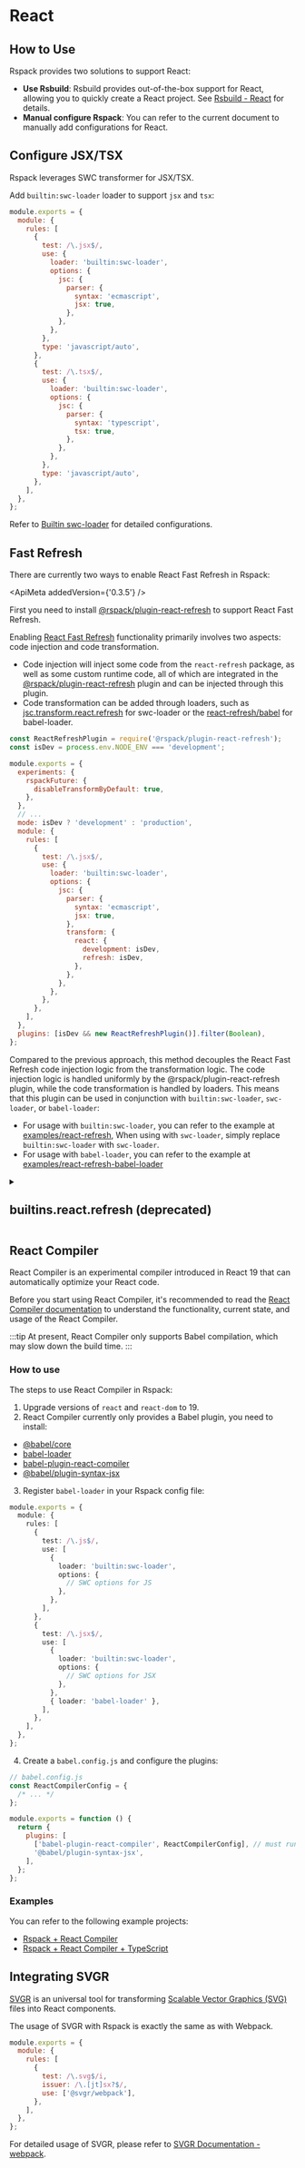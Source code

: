 
# React

## How to Use

Rspack provides two solutions to support React:

- **Use Rsbuild**: Rsbuild provides out-of-the-box support for React, allowing you to quickly create a React project. See [Rsbuild - React](https://rsbuild.dev/guide/framework/react) for details.
- **Manual configure Rspack**: You can refer to the current document to manually add configurations for React.

## Configure JSX/TSX

Rspack leverages SWC transformer for JSX/TSX.

Add `builtin:swc-loader` loader to support `jsx` and `tsx`:

```js title=rspack.config.js
module.exports = {
  module: {
    rules: [
      {
        test: /\.jsx$/,
        use: {
          loader: 'builtin:swc-loader',
          options: {
            jsc: {
              parser: {
                syntax: 'ecmascript',
                jsx: true,
              },
            },
          },
        },
        type: 'javascript/auto',
      },
      {
        test: /\.tsx$/,
        use: {
          loader: 'builtin:swc-loader',
          options: {
            jsc: {
              parser: {
                syntax: 'typescript',
                tsx: true,
              },
            },
          },
        },
        type: 'javascript/auto',
      },
    ],
  },
};
```

Refer to [Builtin swc-loader](guide/features/builtin-swc-loader) for detailed configurations.

## Fast Refresh

There are currently two ways to enable React Fast Refresh in Rspack:

<ApiMeta addedVersion={'0.3.5'} />

First you need to install [@rspack/plugin-react-refresh](https://www.npmjs.com/package/@rspack/plugin-react-refresh) to support React Fast Refresh.

<PackageManagerTabs command="add @rspack/plugin-react-refresh react-refresh -D" />

Enabling [React Fast Refresh](https://reactnative.dev/docs/fast-refresh) functionality primarily involves two aspects: code injection and code transformation.

- Code injection will inject some code from the `react-refresh` package, as well as some custom runtime code, all of which are integrated in the [@rspack/plugin-react-refresh](https://github.com/web-infra-dev/rspack/tree/main/packages/rspack-plugin-react-refresh) plugin and can be injected through this plugin.
- Code transformation can be added through loaders, such as [jsc.transform.react.refresh](https://swc.rs/docs/configuration/compilation#jsctransformreactrefresh) for swc-loader or the [react-refresh/babel](https://github.com/facebook/react/tree/main/packages/react-refresh) for babel-loader.

```js title=rspack.config.js
const ReactRefreshPlugin = require('@rspack/plugin-react-refresh');
const isDev = process.env.NODE_ENV === 'development';

module.exports = {
  experiments: {
    rspackFuture: {
      disableTransformByDefault: true,
    },
  },
  // ...
  mode: isDev ? 'development' : 'production',
  module: {
    rules: [
      {
        test: /\.jsx$/,
        use: {
          loader: 'builtin:swc-loader',
          options: {
            jsc: {
              parser: {
                syntax: 'ecmascript',
                jsx: true,
              },
              transform: {
                react: {
                  development: isDev,
                  refresh: isDev,
                },
              },
            },
          },
        },
      },
    ],
  },
  plugins: [isDev && new ReactRefreshPlugin()].filter(Boolean),
};
```

Compared to the previous approach, this method decouples the React Fast Refresh code injection logic from the transformation logic. The code injection logic is handled uniformly by the @rspack/plugin-react-refresh plugin, while the code transformation is handled by loaders. This means that this plugin can be used in conjunction with `builtin:swc-loader`, `swc-loader`, or `babel-loader`:

- For usage with `builtin:swc-loader`, you can refer to the example at [examples/react-refresh](https://github.com/rspack-contrib/rspack-examples/tree/main/rspack/react-refresh/rspack.config.js), When using with `swc-loader`, simply replace `builtin:swc-loader` with `swc-loader`.
- For usage with `babel-loader`, you can refer to the example at [examples/react-refresh-babel-loader](https://github.com/rspack-contrib/rspack-examples/tree/main/rspack/react-refresh-babel-loader/rspack.config.js)

<details>
<summary>
  <h2 style={{ fontWeight: "bold" }} >builtins.react.refresh (deprecated)</h2>
</summary>

<ApiMeta
  deprecatedVersion="0.3.10"
  removedVersion="0.5.0"
  stability={Stability.Removed}
/>

In the early stage of Rspack, React Fast Refresh functionality was built into @rspack/dev-server and @rspack/core to provide an out-of-the-box experience for some projects. This means that if you are using @rspack/cli or @rspack/dev-server, React Fast Refresh is automatically enabled in development mode, ready for you to use directly in your projects. This enhanced the usability of Rspack for React projects but also led to various issues.

This approach made Rspack not entirely framework-agnostic. If you were using other frameworks like Vue, you had to manually disable React Fast Refresh functionality using [builtins.react.refresh](/config/builtins#builtinsreact) to avoid injecting React Fast Refresh-related code into some Vue modules.

Recognizing this issue, we aim to gradually transition users to a more correct approach through [experiments.rspackFuture.disableTransformByDefault](/config/experiments#disabletransformbydefault) and [@rspack/plugin-react-refresh](/guide/tech/react#rspackplugin-react-refresh), which represents the second method mentioned.

</details>

## React Compiler

React Compiler is an experimental compiler introduced in React 19 that can automatically optimize your React code.

Before you start using React Compiler, it's recommended to read the [React Compiler documentation](https://react.dev/learn/react-compiler) to understand the functionality, current state, and usage of the React Compiler.

:::tip
At present, React Compiler only supports Babel compilation, which may slow down the build time.
:::

### How to use

The steps to use React Compiler in Rspack:

1. Upgrade versions of `react` and `react-dom` to 19.
2. React Compiler currently only provides a Babel plugin, you need to install:

- [@babel/core](https://www.npmjs.com/package/@babel/core)
- [babel-loader](https://www.npmjs.com/package/babel-loader)
- [babel-plugin-react-compiler](https://www.npmjs.com/package/babel-plugin-react-compiler)
- [@babel/plugin-syntax-jsx](https://www.npmjs.com/package/@babel/plugin-syntax-jsx)

3. Register `babel-loader` in your Rspack config file:

```ts title="rspack.config.js"
module.exports = {
  module: {
    rules: [
      {
        test: /\.js$/,
        use: [
          {
            loader: 'builtin:swc-loader',
            options: {
              // SWC options for JS
            },
          },
        ],
      },
      {
        test: /\.jsx$/,
        use: [
          {
            loader: 'builtin:swc-loader',
            options: {
              // SWC options for JSX
            },
          },
          { loader: 'babel-loader' },
        ],
      },
    ],
  },
};
```

4. Create a `babel.config.js` and configure the plugins:

```js title="babel.config.js"
// babel.config.js
const ReactCompilerConfig = {
  /* ... */
};

module.exports = function () {
  return {
    plugins: [
      ['babel-plugin-react-compiler', ReactCompilerConfig], // must run first!
      '@babel/plugin-syntax-jsx',
    ],
  };
};
```

### Examples

You can refer to the following example projects:

- [Rspack + React Compiler](https://github.com/rspack-contrib/rspack-examples/tree/main/rspack/react-compiler-babel)
- [Rspack + React Compiler + TypeScript](https://github.com/rspack-contrib/rspack-examples/tree/main/rspack/react-compiler-babel-ts)

## Integrating SVGR

[SVGR](https://react-svgr.com/) is an universal tool for transforming [Scalable Vector Graphics (SVG)](https://en.wikipedia.org/wiki/SVG) files into React components.

The usage of SVGR with Rspack is exactly the same as with Webpack.

```js title=rspack.config.js
module.exports = {
  module: {
    rules: [
      {
        test: /\.svg$/i,
        issuer: /\.[jt]sx?$/,
        use: ['@svgr/webpack'],
      },
    ],
  },
};
```

For detailed usage of SVGR, please refer to [SVGR Documentation - webpack](https://react-svgr.com/docs/webpack/).
